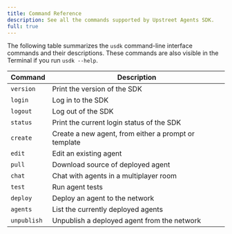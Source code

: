 ```yaml
---
title: Command Reference
description: See all the commands supported by Upstreet Agents SDK.
full: true
---
```


The following table summarizes the `usdk` command-line interface commands and their descriptions.
These commands are also visible in the Terminal if you run `usdk --help`.

| Command | Description |
|---|---|
| `version` | Print the version of the SDK |
| `login` | Log in to the SDK |
| `logout` | Log out of the SDK |
| `status` | Print the current login status of the SDK |
| `create` | Create a new agent, from either a prompt or template |
| `edit` | Edit an existing agent |
| `pull` | Download source of deployed agent |
| `chat` | Chat with agents in a multiplayer room |
| `test` | Run agent tests |
| `deploy` | Deploy an agent to the network |
| `agents` | List the currently deployed agents |
| `unpublish` | Unpublish a deployed agent from the network |